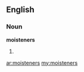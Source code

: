==English==
===Noun===
'''moisteners'''

#{{plural of|[[moistener]]}}

[[ar:moisteners]]
[[my:moisteners]]